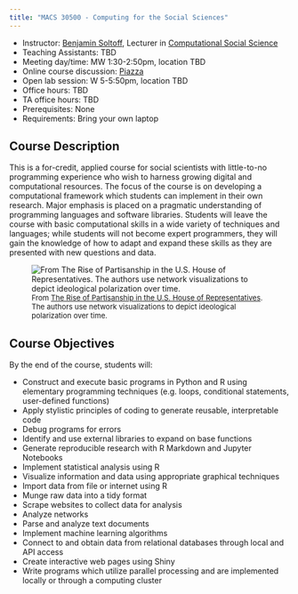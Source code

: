 ```yaml
---
title: "MACS 30500 - Computing for the Social Sciences"
---
```


<div class="row">
  <div class="col-sm-8 col-xs-12">
  
* Instructor: [Benjamin Soltoff](http://www.bensoltoff.com), Lecturer in [Computational Social Science](http://macss.uchicago.edu)
* Teaching Assistants: TBD
* Meeting day/time: MW 1:30-2:50pm, location TBD
* Online course discussion: [Piazza](https://piazza.com/class/iqs52bwt8au4lw)
* Open lab session: W 5-5:50pm, location TBD
* Office hours: TBD
* TA office hours: TBD
* Prerequisites: None
* Requirements: Bring your own laptop

## Course Description

This is a for-credit, applied course for social scientists with little-to-no programming experience who wish to harness growing digital and computational resources. The focus of the course is on developing a computational framework which students can implement in their own research. Major emphasis is placed on a pragmatic understanding of programming languages and software libraries. Students will leave the course with basic computational skills in a wide variety of techniques and languages; while students will not become expert programmers, they will gain the knowledge of how to adapt and expand these skills as they are presented with new questions and data.


  </div>
  <div class="col-sm-4 col-xs-12">
  
  ![<font size="2">From [The Rise of Partisanship in the U.S. House of Representatives](http://www.mamartino.com/projects/rise_of_partisanship/). The authors use network visualizations to depict ideological polarization over time.</font>](images/rise_of_partisanship.png)
  
  </div>

</div>
  
## Course Objectives

By the end of the course, students will:

* Construct and execute basic programs in Python and R using elementary programming techniques (e.g. loops, conditional statements, user-defined functions)
* Apply stylistic principles of coding to generate reusable, interpretable code
* Debug programs for errors
* Identify and use external libraries to expand on base functions
* Generate reproducible research with R Markdown and Jupyter Notebooks
* Implement statistical analysis using R
* Visualize information and data using appropriate graphical techniques
* Import data from file or internet using R
* Munge raw data into a tidy format
* Scrape websites to collect data for analysis
* Analyze networks
* Parse and analyze text documents
* Implement machine learning algorithms
* Connect to and obtain data from relational databases through local and API access
* Create interactive web pages using Shiny
* Write programs which utilize parallel processing and are implemented locally or through a computing cluster







